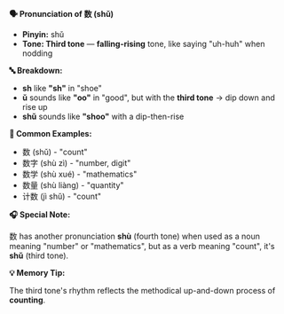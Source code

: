 **🗣️ Pronunciation of 数 (shǔ)**

- **Pinyin:** shǔ
- **Tone: Third tone** — **falling-rising** tone, like saying "uh-huh" when nodding

**🔤 Breakdown:**

- **sh** like **"sh"** in "shoe"
- **ǔ** sounds like **"oo"** in "good", but with the **third tone** → dip down and rise up
- **shǔ** sounds like **"shoo"** with a dip-then-rise

**📝 Common Examples:**

- 数 (shǔ) - "count"
- 数字 (shù zì) - "number, digit"
- 数学 (shù xué) - "mathematics"
- 数量 (shù liàng) - "quantity"
- 计数 (jì shǔ) - "count"

**🎧 Special Note:**

数 has another pronunciation **shù** (fourth tone) when used as a noun meaning "number" or
"mathematics", but as a verb meaning "count", it's **shǔ** (third tone).

**💡 Memory Tip:**

The third tone's rhythm reflects the methodical up-and-down process of **counting**.
